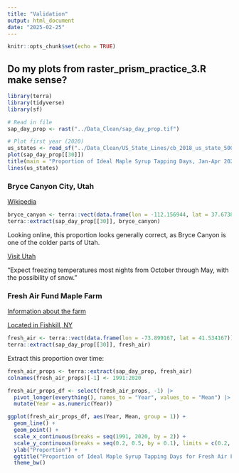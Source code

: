 ```yaml
---
title: "Validation"
output: html_document
date: "2025-02-25"
---
```


```r
knitr::opts_chunk$set(echo = TRUE)
```

## Do my plots from raster_prism_practice_3.R make sense?

```r
library(terra)
library(tidyverse)
library(sf)

# Read in file
sap_day_prop <- rast("../Data_Clean/sap_day_prop.tif")

# Plot first year (2020)
us_states <- read_sf("../Data_Clean/US_State_Lines/cb_2018_us_state_500k.shp")
plot(sap_day_prop[[30]])
title(main = "Proportion of Ideal Maple Syrup Tapping Days, Jan-Apr 2020")
lines(us_states)
```

### Bryce Canyon City, Utah

[Wikipedia](https://en.wikipedia.org/wiki/Bryce_Canyon_City,_Utah)

```r
bryce_canyon <- terra::vect(data.frame(lon = -112.156944, lat = 37.673889))
terra::extract(sap_day_prop[[30]], bryce_canyon)
```

Looking online, this proportion looks generally correct, as Bryce Canyon is one
of the colder parts of Utah.

[Visit Utah](https://www.visitutah.com/places-to-go/parks-outdoors/bryce-canyon/winter-in-bryce-canyon#:~:text=Winter%20Weather%20in%20Bryce%20Canyon&text=Normally%2C%20winter%20daytime%20highs%20are,occur%20during%20any%20winter%20month.)

"Expect freezing temperatures most nights from October through May, with the possibility of snow."

### Fresh Air Fund Maple Farm

[Information about the farm](https://www.maplesyrupfarms.org/NYse.php)

[Located in Fishkill, NY](https://en.wikipedia.org/wiki/Fishkill,_New_York)

```r
fresh_air <- terra::vect(data.frame(lon = -73.899167, lat = 41.534167))
terra::extract(sap_day_prop[[30]], fresh_air)
```

Extract this proportion over time:

```r
fresh_air_props <- terra::extract(sap_day_prop, fresh_air)
colnames(fresh_air_props)[-1] <- 1991:2020

fresh_air_props_df <- select(fresh_air_props, -1) |>
  pivot_longer(everything(), names_to = "Year", values_to = "Mean") |>
  mutate(Year = as.numeric(Year))

ggplot(fresh_air_props_df, aes(Year, Mean, group = 1)) +
  geom_line() +
  geom_point() +
  scale_x_continuous(breaks = seq(1991, 2020, by = 2)) +
  scale_y_continuous(breaks = seq(0.2, 0.5, by = 0.1), limits = c(0.2, 0.5)) +
  ylab("Proportion") +
  ggtitle("Proportion of Ideal Maple Syrup Tapping Days for Fresh Air Fund Maple Farm") +
  theme_bw()
```
